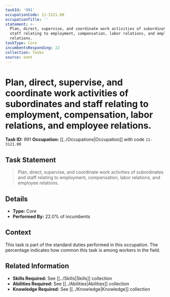 ```yaml
---
taskId: '991'
occupationCode: 11-3121.00
occupationTitle: ''
statement: >-
  Plan, direct, supervise, and coordinate work activities of subordinates and
  staff relating to employment, compensation, labor relations, and employee
  relations.
taskType: Core
incumbentsResponding: 22
collection: Tasks
source: onet
---
```

# Plan, direct, supervise, and coordinate work activities of subordinates and staff relating to employment, compensation, labor relations, and employee relations.

**Task ID:** 991
**Occupation:** [[../Occupations|Occupation]] with code `11-3121.00`

## Task Statement

> Plan, direct, supervise, and coordinate work activities of subordinates and staff relating to employment, compensation, labor relations, and employee relations.

## Details

- **Type:** Core
- **Performed By:** 22.0% of incumbents

## Context

This task is part of the standard duties performed in this occupation. The percentage indicates how common this task is among workers in the field.

## Related Information

- **Skills Required:** See [[../Skills|Skills]] collection
- **Abilities Required:** See [[../Abilities|Abilities]] collection
- **Knowledge Required:** See [[../Knowledge|Knowledge]] collection

